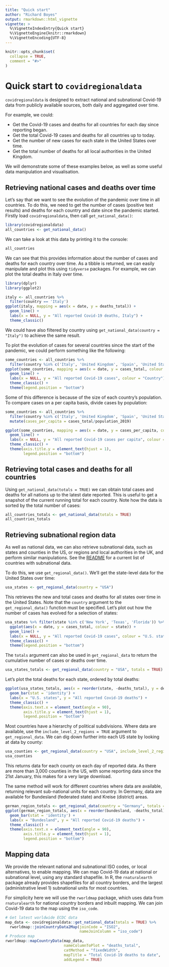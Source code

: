 ```yaml
---
title: "Quick start"
author: "Richard Boyes"
output: rmarkdown::html_vignette
vignette: >
  %\VignetteIndexEntry{Quick start}
  %\VignetteEngine{knitr::rmarkdown}
  %\VignetteEncoding{UTF-8}
---
```


```r
knitr::opts_chunk$set(
  collapse = TRUE,
  comment = "#>"
)
```

# Quick start to `covidregionaldata`

`covidregionaldata` is designed to extract national and subnational Covid-19 data from publicly available sources, both daily and aggregated over time.

For example, we could:

* Get the Covid-19 cases and deaths for all countries for each day since reporting began.
* Get the total Covid-19 cases and deaths for all countries up to today.
* Get the number of new cases for each state in the United States over time.
* Get the total number of deaths for all local authorities in the United Kingdom.

We will demonstrate some of these examples below, as well as some useful data manipulation and visualisation.

## Retrieving national cases and deaths over time

Let's say that we want to see the evolution of the pandemic over time in all countries. To do this, we need to get the number of cases (positive test results) and deaths for each country and date since the pandemic started. Firstly load `covidregionaldata`, then call `get_national_data()`:

```r
library(covidregionaldata)
all_countries <- get_national_data()
```

We can take a look at this data by printing it to the console:

```r
all_countries
```

We can see that this provides information about the number of cases and deaths for each country over time. As a tibble is returned, we can easily manipulate and plot this using `tidyverse` packages. For example, we can plot the total deaths in Italy over time.

```r
library(dplyr)
library(ggplot2)

italy <- all_countries %>%
  filter(country == 'Italy')
ggplot(italy, mapping = aes(x = date, y = deaths_total)) +
  geom_line() +
  labs(x = NULL, y = "All reported Covid-19 deaths, Italy") +
  theme_classic()
```

We could have also filtered by country using `get_national_data(country = "Italy")` to achieve the same result.

To plot the evolution of cases for several countries since the start of the pandemic, we could perform something like the following:

```r
some_countries <- all_countries %>%
  filter(country %in% c('Italy', 'United Kingdom', 'Spain', 'United States'))
ggplot(some_countries, mapping = aes(x = date, y = cases_total, colour = country)) +
  geom_line() +
  labs(x = NULL, y = "All reported Covid-19 cases", colour = "Country") +
  theme_classic() +
  theme(legend.position = "bottom")
```

Some of this difference is because of the size of each country's population. To compare cases on a per capita basis, divide cases by  population:

```r
some_countries <- all_countries %>%
  filter(country %in% c('Italy', 'United Kingdom', 'Spain', 'United States')) %>%
  mutate(cases_per_capita = cases_total/population_2019)

ggplot(some_countries, mapping = aes(x = date, y = cases_per_capita, colour = country)) +
  geom_line() +
  labs(x = NULL, y = "All reported Covid-19 cases per capita", colour = "Country") +
  theme_classic() +
  theme(axis.title.y = element_text(hjust = 1),
        legend.position = "bottom")
```

## Retrieving total cases and deaths for all countries

Using `get_national_data(totals = TRUE)` we can obtain total cases and deaths for all nations up to the latest date reported. This is useful to get a snapshot of the current running total for each country. Note how the data is sorted by the total number of cases:

```r
all_countries_totals <- get_national_data(totals = TRUE)
all_countries_totals
```

## Retrieving subnational region data

As well as national data, we can also retrieve subnational data, such as states and counties in the US, or regions and local authorities in the UK, and perform similar manipulations. See the [README](https://epiforecasts.io/covidregionaldata/) for a current list of countries with subnational data.

To do this, we use `get_regional_data()`. We'll get the state-level data for the United States over time:

```r
usa_states <- get_regional_data(country = "USA")
```

This retrieves the new and total cases and deaths for all states over time in the United States. Note that the `country` argument to the `get_regional_data()` function must be specified. Let's plot out how the number of cases has evolved for a selection of states:

```r
usa_states %>% filter(state %in% c('New York', 'Texas', 'Florida')) %>%
  ggplot(aes(x = date, y = cases_total, colour = state)) + 
  geom_line() +
  labs(x = NULL, y = "All reported Covid-19 cases", colour = "U.S. state") +
  theme_classic() +
  theme(legend.position = "bottom")

```
The `totals` argument can also be used in `get_regional_data` to return the cumulative number of cases or deaths over time.

```r
usa_states_totals <- get_regional_data(country = "USA", totals = TRUE)
```

Let's plot the total deaths for each state, ordered by total deaths:

```r
ggplot(usa_states_totals, aes(x = reorder(state, -deaths_total), y = deaths_total)) +
  geom_bar(stat = 'identity') +
  labs(x = "U.S. states", y = "All reported Covid-19 deaths") +
  theme_classic() +
  theme(axis.text.x = element_text(angle = 90),
        axis.title.y = element_text(hjust = 1),
        legend.position = "bottom")

```

Most countries have a hierarchy of political subdivisions. Where data are available, use the `include_level_2_regions = TRUE` argument to `get_regional_data`. We can dig down further into each US state by looking at data by county:

```r
usa_counties <- get_regional_data(country = "USA", include_level_2_regions = TRUE)
usa_counties

```

This returns data for each county on each day of reported data. As there are more than 3,000 counties in the US, with some reporting data since the 21st January, this makes for a very large download.

The same method will work for different countries where data are available, returning relevant sub-national units for each country. In Germany, data are available for Bundesland (federated state) and Kreise (district) areas.

```r
german_region_totals <- get_regional_data(country = "Germany", totals = TRUE)
ggplot(german_region_totals, aes(x = reorder(bundesland, -deaths_total), y = deaths_total)) +
  geom_bar(stat = 'identity') +
  labs(x = "Bundesland", y = "All reported Covid-19 deaths") +
  theme_classic() +
  theme(axis.text.x = element_text(angle = 90),
        axis.title.y = element_text(hjust = 1),
        legend.position = "bottom") 
```

## Mapping data

We provide the relevant national and subnational ISO codes, or local alternatives, to enable mapping.  We can map Covid-19 data at national or subnational level, using any standard shapefile. In R, the `rnaturalearth` package already provides shapefiles for all country borders, and the largest (administrative level 1) subnational units for most countries.

For simplicity here we will use the `rworldmap` package, which uses data from `rnaturalearth` for national country borders and inbuilt mapping. We can join Covid-19 data to the map using the `iso_code`.

```r
# Get latest worldwide ECDC data
map_data <- covidregionaldata::get_national_data(totals = TRUE) %>%
  rworldmap::joinCountryData2Map(joinCode = "ISO2", 
                                 nameJoinColumn = "iso_code")
# Produce map
rworldmap::mapCountryData(map_data,
                          nameColumnToPlot = "deaths_total",
                          catMethod = "fixedWidth",
                          mapTitle = "Total Covid-19 deaths to date",
                          addLegend = TRUE)
```


